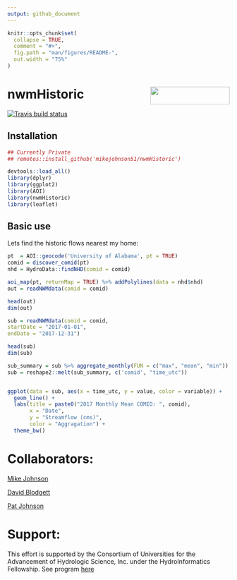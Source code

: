 ```yaml
---
output: github_document
---
```


<!-- README.md is generated from README.Rmd. Please edit that file -->

```r
knitr::opts_chunk$set(
  collapse = TRUE,
  comment = "#>",
  fig.path = "man/figures/README-",
  out.width = "75%"
)
```

# nwmHistoric <img src="man/figures/logo.png" width=180 height = 40 align="right" />

<!-- badges: start -->
[![Travis build status](https://travis-ci.org/mikejohnson51/nwmHistoric.svg?branch=master)](https://travis-ci.org/mikejohnson51/nwmHistoric)
<!-- badges: end -->

## Installation

```r
## Currently Private
## remotes::install_github('mikejohnson51/nwmHistoric')

devtools::load_all()
library(dplyr)
library(ggplot2)
library(AOI)
library(nwmHistoric)
library(leaflet)
```


## Basic use

Lets find the historic flows nearest my home:

```r

pt  = AOI::geocode('University of Alabama', pt = TRUE) 
comid = discover_comid(pt)
nhd = HydroData::findNHD(comid = comid)

aoi_map(pt, returnMap = TRUE) %>% addPolylines(data = nhd$nhd)
out = readNWMdata(comid = comid)

head(out)
dim(out)
```

```r

sub = readNWMdata(comid = comid, 
startDate = "2017-01-01", 
endDate = "2017-12-31")

head(sub)
dim(sub)

sub_summary = sub %>% aggregate_monthly(FUN = c("max", "mean", "min"))
sub = reshape2::melt(sub_summary, c('comid', "time_utc"))


ggplot(data = sub, aes(x = time_utc, y = value, color = variable)) +
  geom_line() + 
  labs(title = paste0("2017 Monthly Mean COMID: ", comid),
       x = "Date",
       y = "Streamflow (cms)",
       color = "Aggragation") +
  theme_bw() 
```


# Collaborators:

[Mike Johnson](https://mikejohnson51.github.io/)

[David Blodgett](https://www.usgs.gov/staff-profiles/david-l-blodgett?qt-staff_profile_science_products=3#qt-staff_profile_science_products)

[Pat Johnson](https://overdodactyl.github.io/)

# Support:

This effort is supported by the Consortium of Universities for the Advancement of Hydrologic Science, Inc. under the HydroInformatics Fellowship. See program [here](https://www.cuahsi.org/data-models/hydroinformatics-innovation-fellowship/)

